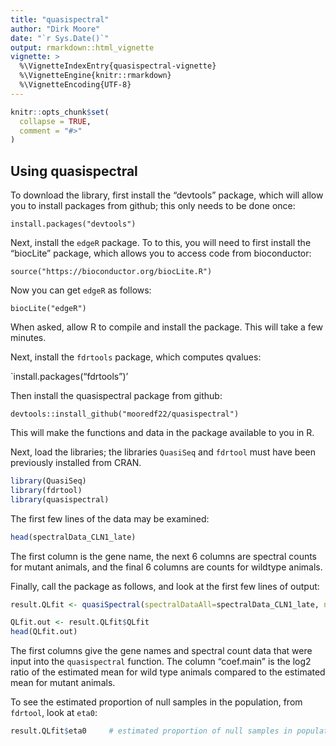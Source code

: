 ```yaml
---
title: "quasispectral"
author: "Dirk Moore"
date: "`r Sys.Date()`"
output: rmarkdown::html_vignette
vignette: >
  %\VignetteIndexEntry{quasispectral-vignette}
  %\VignetteEngine{knitr::rmarkdown}
  %\VignetteEncoding{UTF-8}
---
```


```r
knitr::opts_chunk$set(
  collapse = TRUE,
  comment = "#>"
)
```
## Using quasispectral
To download the library, first install the "devtools" package, which will allow you to install packages from github; this only needs to be done once:

`install.packages("devtools")`

Next, install the `edgeR` package. To to this, you will need to first install the "biocLite" package, which allows you to access
code from bioconductor:

`source("https://bioconductor.org/biocLite.R")`

Now you can get `edgeR` as follows:

`biocLite("edgeR")`

When asked, allow R to compile and install the package. This will take a few minutes.

Next, install the `fdrtools` package, which computes qvalues:

`install.packages("fdrtools")'

Then install the quasispectral package from github:

`devtools::install_github("mooredf22/quasispectral")`

This will make the functions and data in the package available to you in R.

Next, load the libraries; the libraries `QuasiSeq` and `fdrtool` must have been previously installed from CRAN.
```r
library(QuasiSeq)
library(fdrtool)
library(quasispectral)

```
The first few lines of the data may be examined:
```r
head(spectralData_CLN1_late)
```
The first column is the gene name, the next 6 columns are spectral counts for mutant animals, and the final 6 columns are counts for wildtype animals.

Finally, call the package as follows, and look at the first few lines of output:
```r
result.QLfit <- quasiSpectral(spectralDataAll=spectralData_CLN1_late, n.mut=6, n.wt=6)
```
```r
QLfit.out <- result.QLfit$QLfit
head(QLfit.out)
```
The first columns give the gene names and spectral count data that were input into the `quasispectral` function. The column "coef.main" is the log2 ratio of the estimated mean for wild type animals compared to the estimated mean for mutant animals.

To see the estimated proportion of null samples in the population, from `fdrtool`, look at `eta0`:

```r
result.QLfit$eta0     # estimated proportion of null samples in population
```
